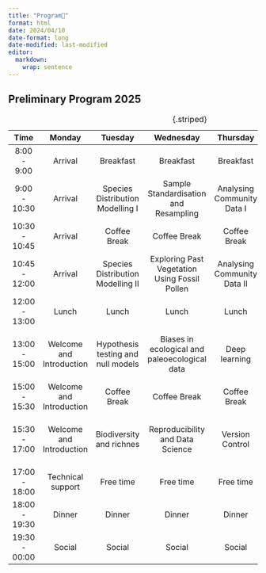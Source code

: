 ```yaml
---
title: "Program📅"
format: html
date: 2024/04/10
date-format: long
date-modified: last-modified
editor: 
  markdown: 
    wrap: sentence
---
```


## Preliminary Program 2025

| Time | Monday | Tuesday | Wednesday | Thursday | Friday | Saturday |
|:---------:|:---------:|:---------:|:---------:|:---------:|:---------:|:---------:|
| 8:00 - 9:00 | Arrival | Breakfast | Breakfast | Breakfast | Breakfast | Breakfast |
| 9:00 - 10:30 | Arrival | Species Distribution Modelling I | Sample Standardisation and Resampling | Analysing Community Data I | Phylogenetic Data in Ecology | Excursion |
| 10:30 - 10:45 | Arrival | Coffee Break | Coffee Break | Coffee Break | Coffee Break | Excursion |
| 10:45 - 12:00 | Arrival | Species Distribution Modelling II | Exploring Past Vegetation Using Fossil Pollen | Analysing Community Data II | Phylogenies in Community Ecology | Excursion |
| 12:00 - 13:00 | Lunch | Lunch | Lunch | Lunch | Lunch | Lunch |
| 13:00 - 15:00 | Welcome and Introduction | Hypothesis testing and null models | Biases in ecological and paleoecological data | Deep learning | Ecology of Speciation, Extinction, and Macroevolution Departure | Excursion |
| 15:00 - 15:30 | Welcome and Introduction | Coffee Break | Coffee Break | Coffee Break | Coffee Break | \- |
| 15:30 - 17:00 | Welcome and Introduction | Biodiversity and richnes | Reproducibility and Data Science | Version Control | Project Management and Collaboration (using GitHub) | \- |
| 17:00 - 18:00 | Technical support | Free time | Free time | Free time | Free time | \- |
| 18:00 - 19:30 | Dinner | Dinner | Dinner | Dinner | Dinner | \- |
| 19:30 - 00:00 | Social | Social | Social | Social | Social | \- |

: {.striped}